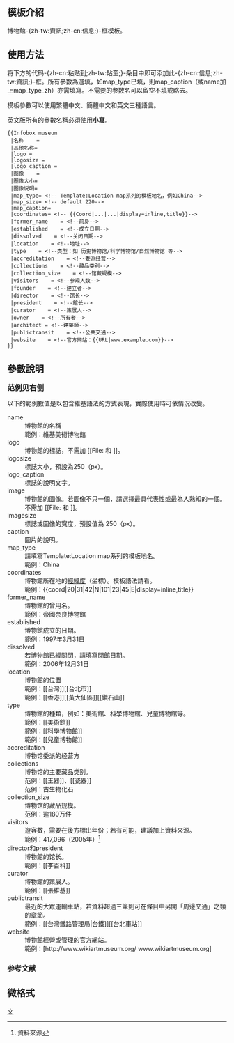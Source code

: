 <includeonly><!-- 在這裡加入模板的保護標識 --></includeonly><noinclude>{{template doc page viewed directly}}</noinclude>
<!-- 在本行下編輯模板說明 -->
==模板介紹==
博物館-{zh-tw:資訊;zh-cn:信息;}-框模板。

== 使用方法 ==
将下方的代码-{zh-cn:粘贴到;zh-tw:貼至;}-条目中即可添加此-{zh-cn:信息;zh-tw:資訊;}-框。所有參數為選填，如map_type已填，則map_caption（或name加上map_type_zh）亦需填寫。不需要的参数名可以留空不填或略去。

模板參數可以使用繁體中文、簡體中文和英文三種語言。

英文版所有的參數名稱必須使用'''[[小寫]]'''。

<pre>
{{Infobox museum
 |名称    = 
 |其他名称= 
 |logo =
 |logosize =
 |logo_caption =
 |图像    = 
 |图像大小= 
 |图像说明= 
 |map_type= <!-- Template:Location map系列的模板地名，例如China-->
 |map_size= <!-- default 220-->
 |map_caption=
 |coordinates= <!-- {{Coord|...|...|display=inline,title}}-->
 |former_name    = <!--前身-->
 |established    = <!--成立日期-->
 |dissolved    = <!--关闭日期-->
 |location    = <!--地址-->
 |type    = <!--类型：如 历史博物馆/科学博物馆/自然博物馆 等-->
 |accreditation    = <!--委派经营-->
 |collections    = <!--藏品类别-->
 |collection_size    = <!--馆藏规模-->
 |visitors    = <!--参观人数-->
 |founder    = <!--建立者-->
 |director    = <!--馆长-->
 |president    = <!--館长-->
 |curator    = <!--策展人-->
 |owner    = <!--所有者--> 
 |architect = <!--建築師-->
 |publictransit    = <!--公共交通-->
 |website    = <!--官方网站：{{URL|www.example.com}}-->
}}
</pre>

== 參數說明 ==
{{Infobox museum
 |name        = 河南博物院
 |logo        = Example.jpg<!--不是使用在条目中的非自由版权图像，根据[[Wikipedia:合理使用]]，不能在非条目名字空间展示：
enan musem logo.png 
-->
 |logo_caption = 院徽
 |image       = Henan Museum.jpg
 |caption     = 河南博物院外观 
 |map_type    = Henan
 |map_type_zh = 河南省
 |coordinates ={{coord|34|47|20.3|N|113|39|57.9|E|display=inline,title|region:CH_type}}
 |established = [[1927年]]
 |location    = [[郑州市]]金水区农业路8号 
 |type        = 歷史博物館
 |visitors    = 
 |director    = 
 |curator     = 张文军
 |website     = http://www.chnmus.net/
}}

<big>'''范例见右侧'''</big>

以下的範例數值是以包含維基語法的方式表現，實際使用時可依情況改變。
; name 
:博物館的名稱<br /> 範例：維基美術博物館
; logo
:博物館的標誌，不需加 <nowiki>[[File:</nowiki> 和 <nowiki>]]</nowiki>。
; logosize
:標誌大小，預設為250（px）。	
; logo_caption	
:標誌的說明文字。
; image
: 博物館的圖像。若圖像不只一個，請選擇最具代表性或最為人熟知的一個。不需加 <nowiki>[[File:</nowiki> 和 <nowiki>]]</nowiki>。
; imagesize
:標誌或圖像的寬度，預設值為 250（px）。	
; caption	
:圖片的說明。
; map_type
:請填寫Template:Location map系列的模板地名。<br /> 範例：China
; coordinates
:博物館所在地的[[經緯度]]（坐標）。模板語法請看{{Tl|Coord}}。<br /> 範例：<nowiki>{{coord|20|31|42|N|101|23|45|E|display=inline,title}}</nowiki>
; former_name
:博物館的曾用名。<br /> 範例：<nowiki>帝國奈良博物館</nowiki>
; established 
:博物館成立的日期。<br /> 範例：<nowiki>1997年3月31日</nowiki>
; dissolved
:若博物館已經關閉，請填寫閉館日期。<br /> 範例：<nowiki>2006年12月31日</nowiki>
; location 
:博物館的位置<br /> 範例：<nowiki>[[台灣]][[台北市]]</nowiki> <br /> 範例：<nowiki>[[香港]][[黃大仙區]][[鑽石山]]</nowiki>
; type
:博物館的種類，例如：美術館、科學博物館、兒童博物館等。<br /> 範例：<nowiki>[[美術館]]</nowiki> <br /> 範例：<nowiki>[[科學博物館]]</nowiki> <br /> 範例：<nowiki>[[兒童博物館]]</nowiki> 
; accreditation
:博物馆委派的经营方
;collections
:博物馆的主要藏品类别。<br>范例：<nowiki>[[玉器]]、[[瓷器]]</nowiki><br>范例：古生物化石
;collection_size
:博物馆的藏品规模。<br>范例：逾180万件
; visitors
:遊客數，需要在後方標出年份；若有可能，建議加上資料來源。<br /> 範例：417,096（2005年）<ref>資料來源</ref>
; director和president
:博物館的馆长。<br /> <nowiki> 範例：[[李百科]]</nowiki>
; curator
:博物館的策展人。<br /> <nowiki> 範例：[[張維基]]</nowiki>
; publictransit
:最近的大眾運輸車站，若資料超過三筆則可在條目中另開「周邊交通」之類的章節。<br /> <nowiki> 範例：[[台灣鐵路管理局|台鐵]][[台北車站]]</nowiki>
; website 
:博物館經營或管理的官方網站。<br /> 範例：<nowiki>[http://www.wikiartmuseum.org/ www.wikiartmuseum.org]</nowiki>

===参考文献===
{{Reflist}}

== 微格式==
{{UF-hcard-geo}}

{{Organization infoboxes}}
{{Buildings and structures infobox templates}}

<includeonly>
<!-- 本行下加入模板的分類 -->
[[Category:文化模板|{{PAGENAME}}]]
[[Category:建筑物信息框模板|文]]
</includeonly>